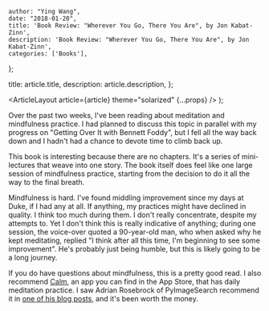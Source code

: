 
    author: "Ying Wang",
    date: "2018-01-20",
    title: 'Book Review: "Wherever You Go, There You Are", by Jon Kabat-Zinn',
    description: 'Book Review: "Wherever You Go, There You Are", by Jon Kabat-Zinn',
    categories: ['Books'],
};

  title: article.title,
  description: article.description,
};

  <ArticleLayout article={article} theme="solarized" {...props} />
);

Over the past two weeks, I've been reading about meditation and mindfulness practice. I had planned to discuss this topic in parallel with my progress on "Getting Over It with Bennett Foddy", but I fell all the way back down and I hadn't had a chance to devote time to climb back up.

This book is interesting because there are no chapters. It's a series of mini-lectures that weave into one story. The book itself does feel like one large session of mindfulness practice, starting from the decision to do it all the way to the final breath.

Mindfulness is hard. I've found middling improvement since my days at Duke, if I had any at all. If anything, my practices might have declined in quality. I think too much during them. I don't really concentrate, despite my attempts to. Yet I don't think this is really indicative of anything; during one session, the voice-over quoted a 90-year-old man, who when asked why he kept meditating, replied "I think after all this time, I'm beginning to see some improvement". He's probably just being humble, but this is likely going to be a long journey.

If you do have questions about mindfulness, this is a pretty good read. I also recommend [Calm](https://www.calm.com/), an app you can find in the App Store, that has daily meditation practice. I saw Adrian Rosebrock of PyImageSearch recommend it in [one of his blog posts](https://www.pyimagesearch.com/2017/01/30/a-day-in-the-life-of-a-adrian-rosebrock-computer-vision-researcher-developer-and-entrepreneur/), and it's been worth the money.
